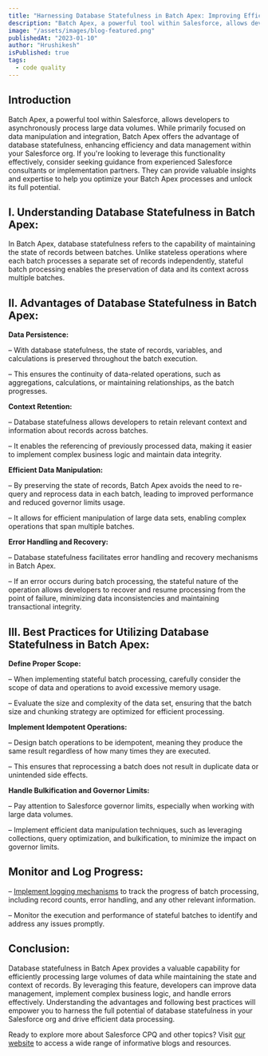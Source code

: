 ```yaml
---
title: "Harnessing Database Statefulness in Batch Apex: Improving Efficiency and Data"
description: "Batch Apex, a powerful tool within Salesforce, allows developers to asynchronously process large data volumes. While primarily focused on data manipulation and integration, Batch Apex offers the advantage of database statefulness, enhancing efficiency and data management within your Salesforce org."
image: "/assets/images/blog-featured.png"
publishedAt: "2023-01-10"
author: "Hrushikesh"
isPublished: true
tags:
  - code quality
---
```


## Introduction

Batch Apex, a powerful tool within Salesforce, allows developers to asynchronously process large data volumes. While primarily focused on data manipulation and integration, Batch Apex offers the advantage of database statefulness, enhancing efficiency and data management within your Salesforce org. If you're looking to leverage this functionality effectively, consider seeking guidance from experienced Salesforce consultants or implementation partners. They can provide valuable insights and expertise to help you optimize your Batch Apex processes and unlock its full potential.

## I. Understanding Database Statefulness in Batch Apex:

In Batch Apex, database statefulness refers to the capability of maintaining the state of records between batches. Unlike stateless operations where each batch processes a separate set of records independently, stateful batch processing enables the preservation of data and its context across multiple batches.

## II. Advantages of Database Statefulness in Batch Apex:

**Data Persistence:**

– With database statefulness, the state of records, variables, and calculations is preserved throughout the batch execution.

– This ensures the continuity of data-related operations, such as aggregations, calculations, or maintaining relationships, as the batch progresses.

**Context Retention:**

– Database statefulness allows developers to retain relevant context and information about records across batches.

– It enables the referencing of previously processed data, making it easier to implement complex business logic and maintain data integrity.

**Efficient Data Manipulation:**

– By preserving the state of records, Batch Apex avoids the need to re-query and reprocess data in each batch, leading to improved performance and reduced governor limits usage.

– It allows for efficient manipulation of large data sets, enabling complex operations that span multiple batches.

**Error Handling and Recovery:**

– Database statefulness facilitates error handling and recovery mechanisms in Batch Apex.

– If an error occurs during batch processing, the stateful nature of the operation allows developers to recover and resume processing from the point of failure, minimizing data inconsistencies and maintaining transactional integrity.

## III. Best Practices for Utilizing Database Statefulness in Batch Apex:

**Define Proper Scope:**

– When implementing stateful batch processing, carefully consider the scope of data and operations to avoid excessive memory usage.

– Evaluate the size and complexity of the data set, ensuring that the batch size and chunking strategy are optimized for efficient processing.

**Implement Idempotent Operations:**

– Design batch operations to be idempotent, meaning they produce the same result regardless of how many times they are executed.

– This ensures that reprocessing a batch does not result in duplicate data or unintended side effects.

**Handle Bulkification and Governor Limits:**

– Pay attention to Salesforce governor limits, especially when working with large data volumes.

– Implement efficient data manipulation techniques, such as leveraging collections, query optimization, and bulkification, to minimize the impact on governor limits.

## Monitor and Log Progress:

– [Implement logging mechanisms](https://www.cloudprism.in) to track the progress of batch processing, including record counts, error handling, and any other relevant information.

– Monitor the execution and performance of stateful batches to identify and address any issues promptly.

## Conclusion:

Database statefulness in Batch Apex provides a valuable capability for efficiently processing large volumes of data while maintaining the state and context of records. By leveraging this feature, developers can improve data management, implement complex business logic, and handle errors effectively. Understanding the advantages and following best practices will empower you to harness the full potential of database statefulness in your Salesforce org and drive efficient data processing.

Ready to explore more about Salesforce CPQ and other topics? Visit [our website](https://blog.cloudprism.in/) to access a wide range of informative blogs and resources.
